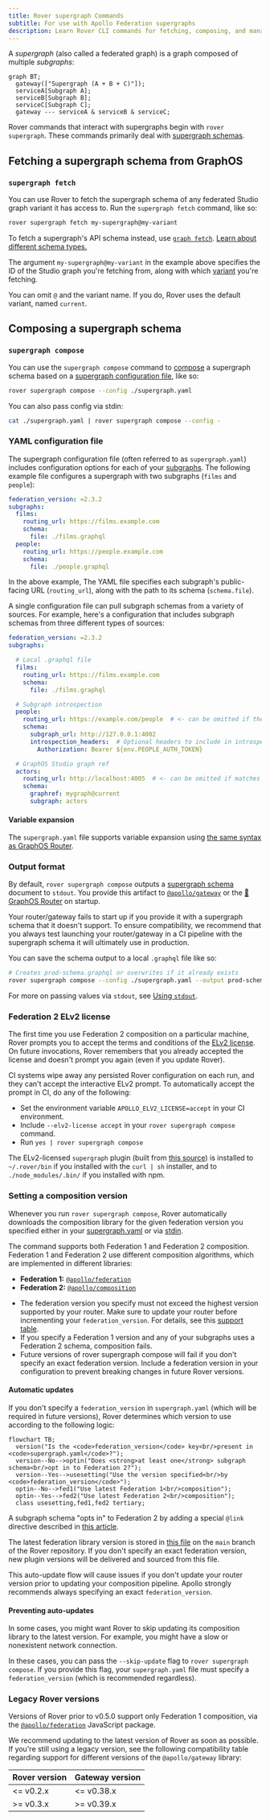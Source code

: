 ```yaml
---
title: Rover supergraph Commands
subtitle: For use with Apollo Federation supergraphs
description: Learn Rover CLI commands for fetching, composing, and managing supergraphs within federated GraphQL architectures.
---
```



A _supergraph_ (also called a federated graph) is a graph composed of multiple _subgraphs_:

```mermaid
graph BT;
  gateway(["Supergraph (A + B + C)"]);
  serviceA[Subgraph A];
  serviceB[Subgraph B];
  serviceC[Subgraph C];
  gateway --- serviceA & serviceB & serviceC;
```

Rover commands that interact with supergraphs begin with `rover supergraph`. These commands primarily deal with [supergraph schemas](/federation/federated-types/overview/).

## Fetching a supergraph schema from GraphOS

### `supergraph fetch`

<AuthNotice />

You can use Rover to fetch the supergraph schema of any federated Studio graph variant it has access to. Run the `supergraph fetch` command, like so:

```bash
rover supergraph fetch my-supergraph@my-variant
```

To fetch a supergraph's API schema instead, use [`graph fetch`](./graphs/#fetching-a-schema). [Learn about different schema types.](/federation/federated-types/overview/)

The argument `my-supergraph@my-variant` in the example above specifies the ID of the Studio graph you're fetching from, along with which [variant](/graphos/graphs/#variants) you're fetching.

<Note>

You can omit `@` and the variant name. If you do, Rover uses the default variant, named `current`.

</Note>

## Composing a supergraph schema

### `supergraph compose`

You can use the `supergraph compose` command to [compose](/federation/federated-types/composition/) a supergraph schema based on a [supergraph configuration file](#yaml-configuration-file), like so:

```bash
rover supergraph compose --config ./supergraph.yaml
```

You can also pass config via stdin:

```bash
cat ./supergraph.yaml | rover supergraph compose --config -
```

### YAML configuration file

The supergraph configuration file (often referred to as `supergraph.yaml`) includes configuration options for each of your [subgraphs](/federation/building-supergraphs/subgraphs-overview/). The following example file configures a supergraph with two subgraphs (`films` and `people`):

```yaml title="supergraph.yaml"
federation_version: =2.3.2
subgraphs:
  films:
    routing_url: https://films.example.com
    schema:
      file: ./films.graphql
  people:
    routing_url: https://people.example.com
    schema:
      file: ./people.graphql
```

In the above example, The YAML file specifies each subgraph's public-facing URL (`routing_url`), along with the path to its schema (`schema.file`).

A single configuration file can pull subgraph schemas from a variety of sources. For example, here's a configuration that includes subgraph schemas from three different types of sources:

```yaml title="supergraph.yaml"
federation_version: =2.3.2
subgraphs:

  # Local .graphql file
  films:
    routing_url: https://films.example.com
    schema:
      file: ./films.graphql

  # Subgraph introspection
  people:
    routing_url: https://example.com/people  # <- can be omitted if the same as introspection URL
    schema:
      subgraph_url: http://127.0.0.1:4002
      introspection_headers:  # Optional headers to include in introspection request
        Authorization: Bearer ${env.PEOPLE_AUTH_TOKEN}

  # GraphOS Studio graph ref
  actors:
    routing_url: http://localhost:4005  # <- can be omitted if matches existing URL in Studio
    schema:
      graphref: mygraph@current
      subgraph: actors
```

#### Variable expansion

The `supergraph.yaml` file supports variable expansion using [the same syntax as GraphOS Router](/router/configuration/overview/#variable-expansion).

### Output format

By default, `rover supergraph compose` outputs a [supergraph schema](/federation/federated-types/overview/) document to `stdout`. You provide this artifact to [`@apollo/gateway`](/apollo-server/using-federation/api/apollo-gateway/) or the [🦀 GraphOS Router](/router/) on startup.

<Caution>

Your router/gateway fails to start up if you provide it with a supergraph schema that it doesn't support. To ensure compatibility, we recommend that you always test launching your router/gateway in a CI pipeline with the supergraph schema it will ultimately use in production.

</Caution>

You can save the schema output to a local `.graphql` file like so:

```bash
# Creates prod-schema.graphql or overwrites if it already exists
rover supergraph compose --config ./supergraph.yaml --output prod-schema.graphql
```

For more on passing values via `stdout`, see [Using `stdout`](../conventions#using-stdout).

### Federation 2 ELv2 license

The first time you use Federation 2 composition on a particular machine, Rover prompts you to accept the terms and conditions of the [ELv2 license](https://www.apollographql.com/docs/resources/elastic-license-v2-faq/). On future invocations, Rover remembers that you already accepted the license and doesn't prompt you again (even if you update Rover).

<Note>

CI systems wipe away any persisted Rover configuration on each run, and they can't accept the interactive ELv2 prompt. To automatically accept the prompt in CI, do any of the following:

- Set the environment variable `APOLLO_ELV2_LICENSE=accept` in your CI environment.
- Include `--elv2-license accept` in your `rover supergraph compose` command.
- Run `yes | rover supergraph compose`

</Note>

The ELv2-licensed `supergraph` plugin (built from [this source](https://github.com/apollographql/federation-rs)) is installed to `~/.rover/bin` if you installed with the `curl | sh` installer, and to `./node_modules/.bin/` if you installed with npm.

### Setting a composition version

Whenever you run `rover supergraph compose`, Rover automatically downloads the composition library for the given federation version you specified either in your [supergraph.yaml](#yaml-configuration-file) or via [stdin](#supergraph-compose).

The command supports both Federation 1 and Federation 2 composition. Federation 1 and Federation 2 use different composition algorithms, which are implemented in different libraries:

- **Federation 1:** [`@apollo/federation`](https://www.npmjs.com/package/@apollo/federation)
- **Federation 2:** [`@apollo/composition`](https://www.npmjs.com/package/@apollo/composition)

<Note>

- The federation version you specify must not exceed the highest version supported by your router. Make sure to update your router before incrementing your `federation_version`. For details, see this [support table](/router/federation-version-support).
- If you specify a Federation 1 version and any of your subgraphs uses a Federation 2 schema, composition fails.
- Future versions of rover supergraph compose will fail if you don't specify an exact federation version. Include a federation version in your configuration to prevent breaking changes in future Rover versions.

</Note>

#### Automatic updates

If you don't specify a `federation_version` in `supergraph.yaml` (which will be required in future versions), Rover determines which version to use according to the following logic:

```mermaid
flowchart TB;
  version("Is the <code>federation_version</code> key<br/>present in <code>supergraph.yaml</code>?");
  version--No-->optin("Does <strong>at least one</strong> subgraph schema<br/>opt in to Federation 2?");
  version--Yes-->usesetting("Use the version specified<br/>by <code>federation_version</code>");
  optin--No-->fed1("Use latest Federation 1<br/>composition");
  optin--Yes-->fed2("Use latest Federation 2<br/>composition");
  class usesetting,fed1,fed2 tertiary;
```

A subgraph schema "opts in" to Federation 2 by adding a special `@link` directive described in [this article](/federation/federation-2/moving-to-federation-2#opt-in-to-federation-2).

The latest federation library version is stored in [this file](https://github.com/apollographql/rover/blob/main/latest_plugin_versions.json) on the `main` branch of the Rover repository. If you don't specify an exact federation version, new plugin versions will be delivered and sourced from this file.

This auto-update flow will cause issues if you don't update your router version prior to updating your composition pipeline.
Apollo strongly recommends always specifying an exact `federation_version`.

#### Preventing auto-updates

In some cases, you might want Rover to skip updating its composition library to the latest version. For example, you might have a slow or nonexistent network connection.

In these cases, you can pass the `--skip-update` flag to `rover supergraph compose`. If you provide this flag, your `supergraph.yaml` file must specify a `federation_version` (which is recommended regardless).

### Legacy Rover versions

Versions of Rover prior to v0.5.0 support only Federation 1 composition, via the [`@apollo/federation`](https://www.npmjs.com/package/@apollo/federation) JavaScript package.

We recommend updating to the latest version of Rover as soon as possible. If you're still using a legacy version, see the following compatibility table regarding support for different versions of the `@apollo/gateway` library:

|Rover version|Gateway version|
|---|---|
|&lt;= v0.2.x|&lt;= v0.38.x|
|&gt;= v0.3.x|&gt;= v0.39.x|
